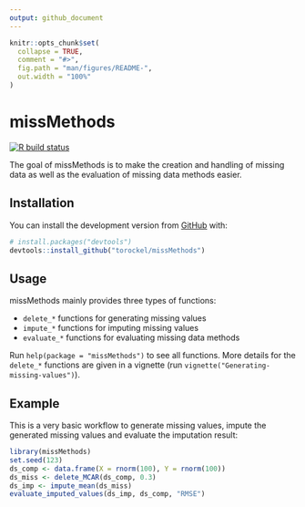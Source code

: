 ```yaml
---
output: github_document
---
```


<!-- README.md is generated from README.Rmd. Please edit that file -->

```r
knitr::opts_chunk$set(
  collapse = TRUE,
  comment = "#>",
  fig.path = "man/figures/README-",
  out.width = "100%"
)
```

# missMethods

<!-- badges: start -->
[![R build status](https://github.com/torockel/missMethods/workflows/R-CMD-check/badge.svg)](https://github.com/torockel/missMethods/actions)
<!-- badges: end -->

The goal of missMethods is to make the creation and handling of missing data as well as the evaluation of missing data methods easier.

## Installation

You can install the development version from [GitHub](https://github.com/) with:
``` r
# install.packages("devtools")
devtools::install_github("torockel/missMethods")
```

<!-- You can install the released version of missMethods from [CRAN](https://CRAN.R-project.org) with: -->

<!-- ``` r -->
<!-- install.packages("missMethods") -->
<!-- ``` -->

<!-- And the development version from [GitHub](https://github.com/) with: -->

<!-- ``` r -->
<!-- # install.packages("devtools") -->
<!-- devtools::install_github("torockel/missMethods") -->
<!-- ``` -->

## Usage

missMethods mainly provides three types of functions:

* `delete_*` functions for generating missing values
* `impute_*` functions for imputing missing values
* `evaluate_*` functions for evaluating missing data methods

Run `help(package = "missMethods")` to see all functions. More details for the `delete_*` functions are given in a vignette (run `vignette("Generating-missing-values")`).

## Example

This is a very basic workflow to generate missing values, impute the generated missing values and evaluate the imputation result:

```r
library(missMethods)
set.seed(123)
ds_comp <- data.frame(X = rnorm(100), Y = rnorm(100))
ds_miss <- delete_MCAR(ds_comp, 0.3)
ds_imp <- impute_mean(ds_miss)
evaluate_imputed_values(ds_imp, ds_comp, "RMSE")
```

